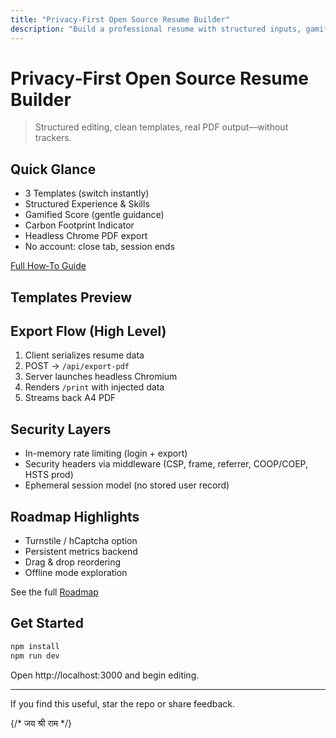 ```yaml
---
title: "Privacy‑First Open Source Resume Builder"
description: "Build a professional resume with structured inputs, gamified scoring, and secure PDF export—no tracking or persistent accounts."
---
```



# Privacy‑First Open Source Resume Builder

> Structured editing, clean templates, real PDF output—without trackers.

## Quick Glance
- 3 Templates (switch instantly)
- Structured Experience & Skills
- Gamified Score (gentle guidance)
- Carbon Footprint Indicator
- Headless Chrome PDF export
- No account: close tab, session ends

[Full How‑To Guide](../../../docs/blog-how-to-resume-builder.md)

## Templates Preview
<TemplateShowcase />

## Export Flow (High Level)
1. Client serializes resume data
2. POST → `/api/export-pdf`
3. Server launches headless Chromium
4. Renders `/print` with injected data
5. Streams back A4 PDF

## Security Layers
- In-memory rate limiting (login + export)
- Security headers via middleware (CSP, frame, referrer, COOP/COEP, HSTS prod)
- Ephemeral session model (no stored user record)

## Roadmap Highlights
- Turnstile / hCaptcha option
- Persistent metrics backend
- Drag & drop reordering
- Offline mode exploration

See the full [Roadmap](/docs/roadmap.md)

## Get Started
```bash
npm install
npm run dev
```
Open http://localhost:3000 and begin editing.

---

If you find this useful, star the repo or share feedback.

{/* जय श्री राम */}
